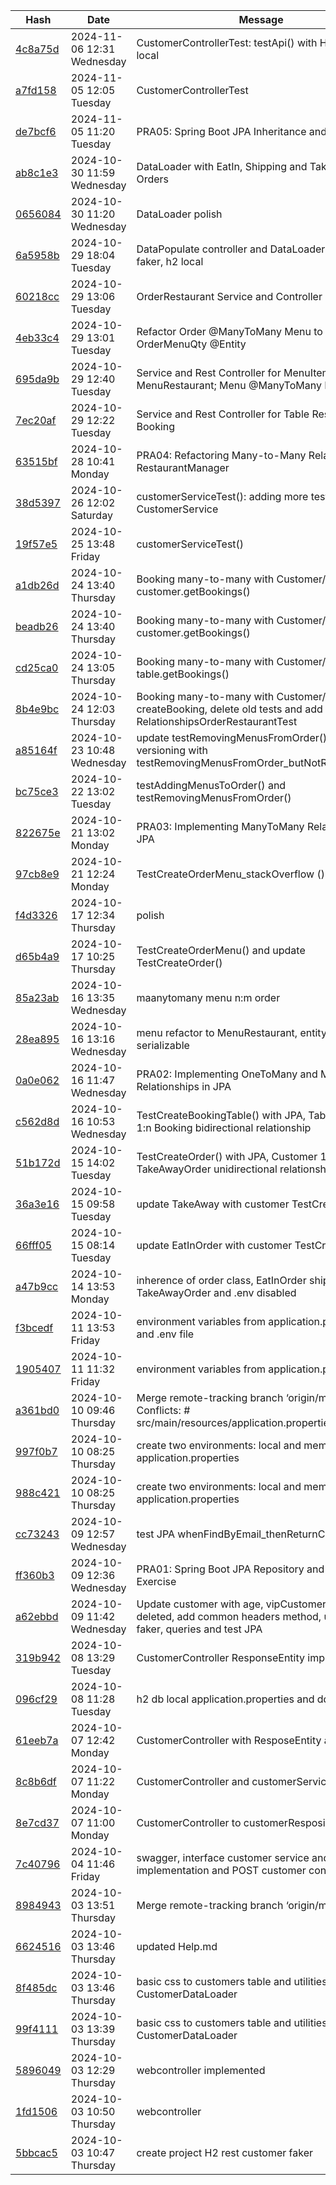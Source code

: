 | Hash | Date | Message | Project |
|-------------|------|---------|-----------------|
| [4c8a75d](https://github.com/AlbertProfe/restaurantManager/commit/4c8a75d8321af9893ffb2f765717bb101e0e327a) | 2024-11-06 12:31 Wednesday | CustomerControllerTest: testApi() with H2 server-local  | [<>](https://github.com/AlbertProfe/restaurantManager/tree/4c8a75d8321af9893ffb2f765717bb101e0e327a) |
| [a7fd158](https://github.com/AlbertProfe/restaurantManager/commit/a7fd158000dc1f19e042c52103f6e5c364923c25) | 2024-11-05 12:05 Tuesday | CustomerControllerTest  | [<>](https://github.com/AlbertProfe/restaurantManager/tree/a7fd158000dc1f19e042c52103f6e5c364923c25) |
| [de7bcf6](https://github.com/AlbertProfe/restaurantManager/commit/de7bcf69f8af94d3a774e69a1493c3ecf0518b72) | 2024-11-05 11:20 Tuesday | PRA05: Spring Boot JPA Inheritance and Abstraction  | [<>](https://github.com/AlbertProfe/restaurantManager/tree/de7bcf69f8af94d3a774e69a1493c3ecf0518b72) |
| [ab8c1e3](https://github.com/AlbertProfe/restaurantManager/commit/ab8c1e384a14567dd32d353257069b9931f54ee8) | 2024-10-30 11:59 Wednesday | DataLoader with EatIn, Shipping and TakeAway Orders  | [<>](https://github.com/AlbertProfe/restaurantManager/tree/ab8c1e384a14567dd32d353257069b9931f54ee8) |
| [0656084](https://github.com/AlbertProfe/restaurantManager/commit/065608445069ce696b8c778c96ae4570e8f82f7a) | 2024-10-30 11:20 Wednesday | DataLoader polish  | [<>](https://github.com/AlbertProfe/restaurantManager/tree/065608445069ce696b8c778c96ae4570e8f82f7a) |
| [6a5958b](https://github.com/AlbertProfe/restaurantManager/commit/6a5958b74c16a495ac4452b0320756b8a3598e4e) | 2024-10-29 18:04 Tuesday | DataPopulate controller and DataLoader utility java faker, h2 local  | [<>](https://github.com/AlbertProfe/restaurantManager/tree/6a5958b74c16a495ac4452b0320756b8a3598e4e) |
| [60218cc](https://github.com/AlbertProfe/restaurantManager/commit/60218cc8bcda00f609b80330cb56e8032d263d25) | 2024-10-29 13:06 Tuesday | OrderRestaurant Service and Controller  | [<>](https://github.com/AlbertProfe/restaurantManager/tree/60218cc8bcda00f609b80330cb56e8032d263d25) |
| [4eb33c4](https://github.com/AlbertProfe/restaurantManager/commit/4eb33c4d8581e599d2c3156935e516f436bf3bb0) | 2024-10-29 13:01 Tuesday | Refactor Order @ManyToMany Menu to OrderMenuQty @Entity  | [<>](https://github.com/AlbertProfe/restaurantManager/tree/4eb33c4d8581e599d2c3156935e516f436bf3bb0) |
| [695da9b](https://github.com/AlbertProfe/restaurantManager/commit/695da9bc1529d73ee225284c2e3faf20a3047b40) | 2024-10-29 12:40 Tuesday | Service and Rest Controller for MenuItem and MenuRestaurant; Menu @ManyToMany MenuItem  | [<>](https://github.com/AlbertProfe/restaurantManager/tree/695da9bc1529d73ee225284c2e3faf20a3047b40) |
| [7ec20af](https://github.com/AlbertProfe/restaurantManager/commit/7ec20af14eba109b0878b52f288104b1e4a44e9e) | 2024-10-29 12:22 Tuesday | Service and Rest Controller for Table Restaurant and Booking  | [<>](https://github.com/AlbertProfe/restaurantManager/tree/7ec20af14eba109b0878b52f288104b1e4a44e9e) |
| [63515bf](https://github.com/AlbertProfe/restaurantManager/commit/63515bf40324c505a220be743d948d5d4105659c) | 2024-10-28 10:41 Monday | PRA04: Refactoring Many-to-Many Relationship in RestaurantManager  | [<>](https://github.com/AlbertProfe/restaurantManager/tree/63515bf40324c505a220be743d948d5d4105659c) |
| [38d5397](https://github.com/AlbertProfe/restaurantManager/commit/38d539757f74f049f44b85078b8005a45f9bf71d) | 2024-10-26 12:02 Saturday | customerServiceTest(): adding more tests for CustomerService  | [<>](https://github.com/AlbertProfe/restaurantManager/tree/38d539757f74f049f44b85078b8005a45f9bf71d) |
| [19f57e5](https://github.com/AlbertProfe/restaurantManager/commit/19f57e55ca7f77c6b38dec2cc079ec7057c5673f) | 2024-10-25 13:48 Friday | customerServiceTest()  | [<>](https://github.com/AlbertProfe/restaurantManager/tree/19f57e55ca7f77c6b38dec2cc079ec7057c5673f) |
| [a1db26d](https://github.com/AlbertProfe/restaurantManager/commit/a1db26df4a6b0fc740cd284b3d2c8280074214c4) | 2024-10-24 13:40 Thursday | Booking many-to-many with Customer/Table: customer.getBookings()  | [<>](https://github.com/AlbertProfe/restaurantManager/tree/a1db26df4a6b0fc740cd284b3d2c8280074214c4) |
| [beadb26](https://github.com/AlbertProfe/restaurantManager/commit/beadb26da0da5cba9460ae6de4526f9e4fa4e7d2) | 2024-10-24 13:40 Thursday | Booking many-to-many with Customer/Table: customer.getBookings()  | [<>](https://github.com/AlbertProfe/restaurantManager/tree/beadb26da0da5cba9460ae6de4526f9e4fa4e7d2) |
| [cd25ca0](https://github.com/AlbertProfe/restaurantManager/commit/cd25ca00067fb6427bf5692a8f9d8969dc31f57d) | 2024-10-24 13:05 Thursday | Booking many-to-many with Customer/Table: table.getBookings()  | [<>](https://github.com/AlbertProfe/restaurantManager/tree/cd25ca00067fb6427bf5692a8f9d8969dc31f57d) |
| [8b4e9bc](https://github.com/AlbertProfe/restaurantManager/commit/8b4e9bc87fd189f20d0d7230b7b405de86a25c2b) | 2024-10-24 12:03 Thursday | Booking many-to-many with Customer/Table & test createBooking, delete old tests and add new tests to RelationshipsOrderRestaurantTest  | [<>](https://github.com/AlbertProfe/restaurantManager/tree/8b4e9bc87fd189f20d0d7230b7b405de86a25c2b) |
| [a85164f](https://github.com/AlbertProfe/restaurantManager/commit/a85164f009b9cc3b027dcf5c69b54bb5f1d52eda) | 2024-10-23 10:48 Wednesday | update testRemovingMenusFromOrder() and versioning with testRemovingMenusFromOrder_butNotRelationship()  | [<>](https://github.com/AlbertProfe/restaurantManager/tree/a85164f009b9cc3b027dcf5c69b54bb5f1d52eda) |
| [bc75ce3](https://github.com/AlbertProfe/restaurantManager/commit/bc75ce39d75158ee0e30f287e3d5b030fb8d9591) | 2024-10-22 13:02 Tuesday | testAddingMenusToOrder() and testRemovingMenusFromOrder()  | [<>](https://github.com/AlbertProfe/restaurantManager/tree/bc75ce39d75158ee0e30f287e3d5b030fb8d9591) |
| [822675e](https://github.com/AlbertProfe/restaurantManager/commit/822675ec42dead425b350714c6df2574cc7a77ed) | 2024-10-21 13:02 Monday | PRA03: Implementing ManyToMany Relationships in JPA  | [<>](https://github.com/AlbertProfe/restaurantManager/tree/822675ec42dead425b350714c6df2574cc7a77ed) |
| [97cb8e9](https://github.com/AlbertProfe/restaurantManager/commit/97cb8e9c61b7dfb43ff5b58bf90db4cc16cc97df) | 2024-10-21 12:24 Monday | TestCreateOrderMenu_stackOverflow ()  | [<>](https://github.com/AlbertProfe/restaurantManager/tree/97cb8e9c61b7dfb43ff5b58bf90db4cc16cc97df) |
| [f4d3326](https://github.com/AlbertProfe/restaurantManager/commit/f4d3326cb7938abed678f3831289d4be4c8c069a) | 2024-10-17 12:34 Thursday | polish  | [<>](https://github.com/AlbertProfe/restaurantManager/tree/f4d3326cb7938abed678f3831289d4be4c8c069a) |
| [d65b4a9](https://github.com/AlbertProfe/restaurantManager/commit/d65b4a959ffe9b8d489e7ad0ef322b707482bb0c) | 2024-10-17 10:25 Thursday | TestCreateOrderMenu() and update TestCreateOrder()  | [<>](https://github.com/AlbertProfe/restaurantManager/tree/d65b4a959ffe9b8d489e7ad0ef322b707482bb0c) |
| [85a23ab](https://github.com/AlbertProfe/restaurantManager/commit/85a23abcf1d3e7a4818d7e374f2cbb1f81709371) | 2024-10-16 13:35 Wednesday | maanytomany menu n:m order  | [<>](https://github.com/AlbertProfe/restaurantManager/tree/85a23abcf1d3e7a4818d7e374f2cbb1f81709371) |
| [28ea895](https://github.com/AlbertProfe/restaurantManager/commit/28ea895e45d9b499cd25014ce6103e8d7a09af67) | 2024-10-16 13:16 Wednesday | menu refactor to MenuRestaurant, entity and serializable  | [<>](https://github.com/AlbertProfe/restaurantManager/tree/28ea895e45d9b499cd25014ce6103e8d7a09af67) |
| [0a0e062](https://github.com/AlbertProfe/restaurantManager/commit/0a0e06235f1bfe7c0d3632cbba53e5eff44c7fbc) | 2024-10-16 11:47 Wednesday | PRA02: Implementing OneToMany and ManyToOne Relationships in JPA  | [<>](https://github.com/AlbertProfe/restaurantManager/tree/0a0e06235f1bfe7c0d3632cbba53e5eff44c7fbc) |
| [c562d8d](https://github.com/AlbertProfe/restaurantManager/commit/c562d8da650da2f758754312c0e1ecea2d8909af) | 2024-10-16 10:53 Wednesday | TestCreateBookingTable() with JPA, TableRestaurant 1:n Booking bidirectional relationship  | [<>](https://github.com/AlbertProfe/restaurantManager/tree/c562d8da650da2f758754312c0e1ecea2d8909af) |
| [51b172d](https://github.com/AlbertProfe/restaurantManager/commit/51b172d69b9f04196dbd52d3abdf9c50a05a3ff9) | 2024-10-15 14:02 Tuesday |  TestCreateOrder() with JPA, Customer 1:n TakeAwayOrder unidirectional relationship  | [<>](https://github.com/AlbertProfe/restaurantManager/tree/51b172d69b9f04196dbd52d3abdf9c50a05a3ff9) |
| [36a3e16](https://github.com/AlbertProfe/restaurantManager/commit/36a3e167f79311d56ac10542acfc8b0b6ac2899c) | 2024-10-15 09:58 Tuesday | update TakeAway with customer TestCreateOrder()  | [<>](https://github.com/AlbertProfe/restaurantManager/tree/36a3e167f79311d56ac10542acfc8b0b6ac2899c) |
| [66fff05](https://github.com/AlbertProfe/restaurantManager/commit/66fff050d8436205a9e6d24a149562c702bb556b) | 2024-10-15 08:14 Tuesday | update EatInOrder with customer TestCreateOrder()  | [<>](https://github.com/AlbertProfe/restaurantManager/tree/66fff050d8436205a9e6d24a149562c702bb556b) |
| [a47b9cc](https://github.com/AlbertProfe/restaurantManager/commit/a47b9cc66d68e33acb7334ed4bfb130532878e2c) | 2024-10-14 13:53 Monday | inherence of order class, EatInOrder shipOrder, TakeAwayOrder and .env disabled  | [<>](https://github.com/AlbertProfe/restaurantManager/tree/a47b9cc66d68e33acb7334ed4bfb130532878e2c) |
| [f3bcedf](https://github.com/AlbertProfe/restaurantManager/commit/f3bcedfddc13c73c36b7759f161dcab13056e220) | 2024-10-11 13:53 Friday | environment variables from application.properties and .env file  | [<>](https://github.com/AlbertProfe/restaurantManager/tree/f3bcedfddc13c73c36b7759f161dcab13056e220) |
| [1905407](https://github.com/AlbertProfe/restaurantManager/commit/190540710cc63a81a7903c8bb4cc12184bd06360) | 2024-10-11 11:32 Friday | environment variables from application.properties  | [<>](https://github.com/AlbertProfe/restaurantManager/tree/190540710cc63a81a7903c8bb4cc12184bd06360) |
| [a361bd0](https://github.com/AlbertProfe/restaurantManager/commit/a361bd0ec337c111ad7c3d03e516c68357b535ed) | 2024-10-10 09:46 Thursday | Merge remote-tracking branch 'origin/master'  # Conflicts: #	src/main/resources/application.properties  | [<>](https://github.com/AlbertProfe/restaurantManager/tree/a361bd0ec337c111ad7c3d03e516c68357b535ed) |
| [997f0b7](https://github.com/AlbertProfe/restaurantManager/commit/997f0b7acad6e70d0cb72ac0b9ea74e75aebd588) | 2024-10-10 08:25 Thursday | create two environments: local and memory by application.properties  | [<>](https://github.com/AlbertProfe/restaurantManager/tree/997f0b7acad6e70d0cb72ac0b9ea74e75aebd588) |
| [988c421](https://github.com/AlbertProfe/restaurantManager/commit/988c4218654389f717e8bb2d2d9027efe011bd84) | 2024-10-10 08:25 Thursday | create two environments: local and memory by application.properties  | [<>](https://github.com/AlbertProfe/restaurantManager/tree/988c4218654389f717e8bb2d2d9027efe011bd84) |
| [cc73243](https://github.com/AlbertProfe/restaurantManager/commit/cc732433db85f61eba561dd2cb12efd917ffada1) | 2024-10-09 12:57 Wednesday | test JPA whenFindByEmail_thenReturnCustomer()  | [<>](https://github.com/AlbertProfe/restaurantManager/tree/cc732433db85f61eba561dd2cb12efd917ffada1) |
| [ff360b3](https://github.com/AlbertProfe/restaurantManager/commit/ff360b37d67fdcdb6d763a2d87faca5f6760597d) | 2024-10-09 12:36 Wednesday | PRA01: Spring Boot JPA Repository and Entity Class Exercise  | [<>](https://github.com/AlbertProfe/restaurantManager/tree/ff360b37d67fdcdb6d763a2d87faca5f6760597d) |
| [a62ebbd](https://github.com/AlbertProfe/restaurantManager/commit/a62ebbd0fa8f823361870739a976e35cc19f743e) | 2024-10-09 11:42 Wednesday | Update customer with age, vipCustomer and deleted, add common headers method, update faker, queries and test JPA  | [<>](https://github.com/AlbertProfe/restaurantManager/tree/a62ebbd0fa8f823361870739a976e35cc19f743e) |
| [319b942](https://github.com/AlbertProfe/restaurantManager/commit/319b94239321dde826d78b7cbe00e29895065b53) | 2024-10-08 13:29 Tuesday | CustomerController ResponseEntity implemented  | [<>](https://github.com/AlbertProfe/restaurantManager/tree/319b94239321dde826d78b7cbe00e29895065b53) |
| [096cf29](https://github.com/AlbertProfe/restaurantManager/commit/096cf2963eb3e8ced84987685ac3cbf1320c1180) | 2024-10-08 11:28 Tuesday | h2 db local application.properties and ddl create  | [<>](https://github.com/AlbertProfe/restaurantManager/tree/096cf2963eb3e8ced84987685ac3cbf1320c1180) |
| [61eeb7a](https://github.com/AlbertProfe/restaurantManager/commit/61eeb7af27c94b71820d714f282d0326dc0063ee) | 2024-10-07 12:42 Monday | CustomerController with ResposeEntity and Headers  | [<>](https://github.com/AlbertProfe/restaurantManager/tree/61eeb7af27c94b71820d714f282d0326dc0063ee) |
| [8c8b6df](https://github.com/AlbertProfe/restaurantManager/commit/8c8b6df0e0d6aebf549ced7b7efab2f1c60dd7c0) | 2024-10-07 11:22 Monday | CustomerController and customerService  | [<>](https://github.com/AlbertProfe/restaurantManager/tree/8c8b6df0e0d6aebf549ced7b7efab2f1c60dd7c0) |
| [8e7cd37](https://github.com/AlbertProfe/restaurantManager/commit/8e7cd37e4e9394af12fbbedd813880a9ea470b06) | 2024-10-07 11:00 Monday | CustomerController to customerRespository  | [<>](https://github.com/AlbertProfe/restaurantManager/tree/8e7cd37e4e9394af12fbbedd813880a9ea470b06) |
| [7c40796](https://github.com/AlbertProfe/restaurantManager/commit/7c4079630a76d6e2c0479ef9c9c11f071dfe1df5) | 2024-10-04 11:46 Friday | swagger, interface customer service and service implementation and POST customer controller  | [<>](https://github.com/AlbertProfe/restaurantManager/tree/7c4079630a76d6e2c0479ef9c9c11f071dfe1df5) |
| [8984943](https://github.com/AlbertProfe/restaurantManager/commit/898494365a0bf4c96a1219b2da895b0230a86cc6) | 2024-10-03 13:51 Thursday | Merge remote-tracking branch 'origin/master'  | [<>](https://github.com/AlbertProfe/restaurantManager/tree/898494365a0bf4c96a1219b2da895b0230a86cc6) |
| [6624516](https://github.com/AlbertProfe/restaurantManager/commit/6624516b7c08acf8b229175bfcd7eabd5212a2f4) | 2024-10-03 13:46 Thursday | updated Help.md  | [<>](https://github.com/AlbertProfe/restaurantManager/tree/6624516b7c08acf8b229175bfcd7eabd5212a2f4) |
| [8f485dc](https://github.com/AlbertProfe/restaurantManager/commit/8f485dc32d3df0a607ac6cbe34d11ea96182f9ba) | 2024-10-03 13:46 Thursday | basic css to customers table and utilities with CustomerDataLoader  | [<>](https://github.com/AlbertProfe/restaurantManager/tree/8f485dc32d3df0a607ac6cbe34d11ea96182f9ba) |
| [99f4111](https://github.com/AlbertProfe/restaurantManager/commit/99f4111dc8c209bda7d558de1073f31e772413a3) | 2024-10-03 13:39 Thursday | basic css to customers table and utilities with CustomerDataLoader  | [<>](https://github.com/AlbertProfe/restaurantManager/tree/99f4111dc8c209bda7d558de1073f31e772413a3) |
| [5896049](https://github.com/AlbertProfe/restaurantManager/commit/5896049c21ab38540eff88b4ae9cf76d8d528f2d) | 2024-10-03 12:29 Thursday | webcontroller implemented  | [<>](https://github.com/AlbertProfe/restaurantManager/tree/5896049c21ab38540eff88b4ae9cf76d8d528f2d) |
| [1fd1506](https://github.com/AlbertProfe/restaurantManager/commit/1fd150662fede95b47583ed97e89ca3391c28421) | 2024-10-03 10:50 Thursday | webcontroller  | [<>](https://github.com/AlbertProfe/restaurantManager/tree/1fd150662fede95b47583ed97e89ca3391c28421) |
| [5bbcac5](https://github.com/AlbertProfe/restaurantManager/commit/5bbcac5705f755326c5c1752ecaa213483f2504c) | 2024-10-03 10:47 Thursday | create project H2 rest customer faker  | [<>](https://github.com/AlbertProfe/restaurantManager/tree/5bbcac5705f755326c5c1752ecaa213483f2504c) |
